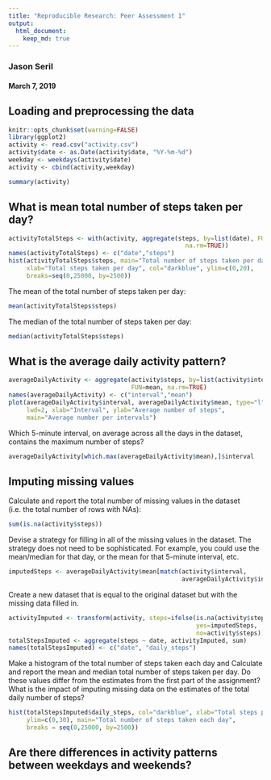 ```yaml
---
title: "Reproducible Research: Peer Assessment 1"
output: 
  html_document:
    keep_md: true
---
```

### Jason Seril
#### March 7, 2019

## Loading and preprocessing the data
```r
knitr::opts_chunk$set(warning=FALSE)
library(ggplot2)
activity <- read.csv("activity.csv")
activity$date <- as.Date(activity$date, "%Y-%m-%d")
weekday <- weekdays(activity$date)
activity <- cbind(activity,weekday)

summary(activity)
```

## What is mean total number of steps taken per day?
```r
activityTotalSteps <- with(activity, aggregate(steps, by=list(date), FUN=sum, 
                                                 na.rm=TRUE))
names(activityTotalSteps) <- c("date","steps")
hist(activityTotalSteps$steps, main="Total number of steps taken per day",
     xlab="Total steps taken per day", col="darkblue", ylim=c(0,20), 
     breaks=seq(0,25000, by=2500))

```

The mean of the total number of steps taken per day:
```r
mean(activityTotalSteps$steps)
```
The median of the total number of steps taken per day:
```r
median(activityTotalSteps$steps)
```

## What is the average daily activity pattern?
```r
averageDailyActivity <- aggregate(activity$steps, by=list(activity$interval),
                                  FUN=mean, na.rm=TRUE)
names(averageDailyActivity) <- c("interval","mean")
plot(averageDailyActivity$interval, averageDailyActivity$mean, type="l",col="darkblue",
     lwd=2, xlab="Interval", ylab="Average number of steps", 
     main="Average number per intervals")

```

Which 5-minute interval, on average across all the days in the dataset, contains the maximum number of steps?
```r
averageDailyActivity[which.max(averageDailyActivity$mean),]$interval
```


## Imputing missing values
Calculate and report the total number of missing values in the dataset (i.e. the total number of rows with NAs):
```r
sum(is.na(activity$steps))

```

Devise a strategy for filling in all of the missing values in the dataset. The strategy does not need to be sophisticated. For example, you could use the mean/median for that day, or the mean for that 5-minute interval, etc.
```r
imputedSteps <- averageDailyActivity$mean[match(activity$interval, 
                                                averageDailyActivity$interval)]

```

Create a new dataset that is equal to the original dataset but with the missing data filled in.
```r
activityImputed <- transform(activity, steps=ifelse(is.na(activity$steps), 
                                                    yes=imputedSteps, 
                                                    no=activity$steps))
totalStepsImputed <- aggregate(steps ~ date, activityImputed, sum)
names(totalStepsImputed) <- c("date", "daily_steps")

```
Make a histogram of the total number of steps taken each day and Calculate and report the mean and median total number of steps taken per day. Do these values differ from the estimates from the first part of the assignment? What is the impact of imputing missing data on the estimates of the total daily number of steps?
```r
hist(totalStepsImputed$daily_steps, col="darkblue", xlab="Total steps per day",
     ylim=c(0,30), main="Total number of steps taken each day",
     breaks = seq(0,25000, by=2500))

```

## Are there differences in activity patterns between weekdays and weekends?
```r

```